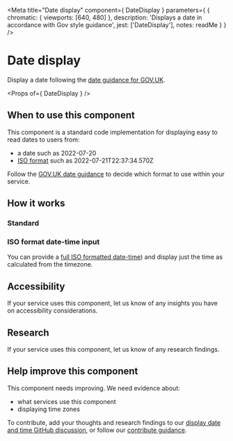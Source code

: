 
<Meta
  title="Date display"
  component={ DateDisplay }
  parameters={ {
    chromatic: { viewports: [640, 480] },
    description: 'Displays a date in accordance with Gov style guidance',
    jest: ['DateDisplay'],
    notes: readMe
  } }
/>

# Date display

Display a date following the [date guidance for GOV.UK](https://www.gov.uk/guidance/style-guide/a-to-z-of-gov-uk-style#dates).

<Preview withToolbar>
  <Story name="DateDisplay">
    <DateDisplay date="2022-07-20" />
  </Story>
</Preview>

<Props of={ DateDisplay } />

## When to use this component

This component is a standard code implementation for displaying easy to read dates to users from:

- a date such as 2022-07-20
- [ISO format](https://en.wikipedia.org/wiki/ISO_8601) such as 2022-07-21T22:37:34.570Z

Follow the [GOV.UK date guidance](https://www.gov.uk/guidance/style-guide/a-to-z-of-gov-uk-style#dates) to decide which format to use within your service.

## How it works
### Standard

<Preview>
  <Story name="Standard">
    <DateDisplay date="2022-07-20" />
  </Story>
</Preview>

### ISO format date-time input
You can provide a [full ISO formatted date-time](https://en.wikipedia.org/wiki/ISO_8601)) and display just the time as calculated from the timezone.

<Preview>
  <Story name="Date-time">
    <DateDisplay date="2022-07-21T23:37:34.570Z" />
  </Story>
</Preview>

## Accessibility
If your service uses this component, let us know of any insights you have on accessibility considerations.

## Research
If your service uses this component, let us know of any research findings.

## Help improve this component

This component needs improving. We need evidence about:

- what services use this component
- displaying time zones

To contribute, add your thoughts and research findings to our [display date and time GitHub discussion](https://github.com/UKHomeOffice/design-system/discussions/386), or follow our [contribute guidance](/get-involved).